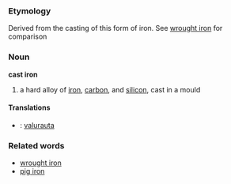 ===Etymology===
Derived from the casting of this form of iron. See [[wrought iron]] for comparison

===Noun===
'''cast iron'''
#a hard alloy of [[iron]], [[carbon]], and [[silicon]], cast in a mould

====Translations====
*{{msg:fi}}: [[valurauta]]

===Related words===
*[[wrought iron]]
*[[pig iron]]